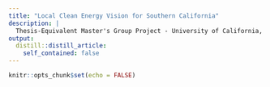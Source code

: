 ```yaml
---
title: "Local Clean Energy Vision for Southern California"
description: |
  Thesis-Equivalent Master's Group Project - University of California, Santa Barbara
output:
  distill::distill_article:
    self_contained: false
---
```



```r
knitr::opts_chunk$set(echo = FALSE)
```


